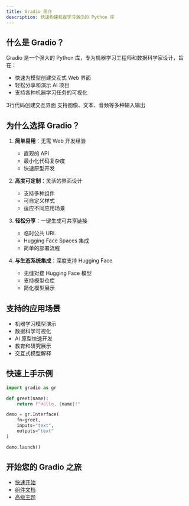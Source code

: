 ```yaml
---
title: Gradio 简介
description: 快速构建机器学习演示的 Python 库
---
```


## 什么是 Gradio？

Gradio 是一个强大的 Python 库，专为机器学习工程师和数据科学家设计，旨在：

- 快速为模型创建交互式 Web 界面
- 轻松分享和演示 AI 项目
- 支持各种机器学习任务的可视化

<CardGroup cols={2}>
  <Card
    title="快速创建演示"
    icon="rocket"
    href="/quickstart"
  >
    3行代码创建交互界面
  </Card>
  <Card
    title="多样化组件"
    icon="puzzle-piece"
    href="/components"
  >
    支持图像、文本、音频等多种输入输出
  </Card>
</CardGroup>

## 为什么选择 Gradio？

1. **简单易用**：无需 Web 开发经验
   - 直观的 API
   - 最小化代码复杂度
   - 快速原型开发

2. **高度可定制**：灵活的界面设计
   - 支持多种组件
   - 可自定义样式
   - 适应不同应用场景

3. **轻松分享**：一键生成可共享链接
   - 临时公共 URL
   - Hugging Face Spaces 集成
   - 简单的部署流程

4. **与生态系统集成**：深度支持 Hugging Face
   - 无缝对接 Hugging Face 模型
   - 支持模型仓库
   - 简化模型展示

## 支持的应用场景

- 机器学习模型演示
- 数据科学可视化
- AI 原型快速开发
- 教育和研究展示
- 交互式模型解释

## 快速上手示例

```python
import gradio as gr

def greet(name):
    return f"Hello, {name}!"

demo = gr.Interface(
    fn=greet,
    inputs="text", 
    outputs="text"
)

demo.launch()
```

## 开始您的 Gradio 之旅

- [快速开始](/quickstart)
- [组件文档](/components)
- [高级主题](/advanced)
